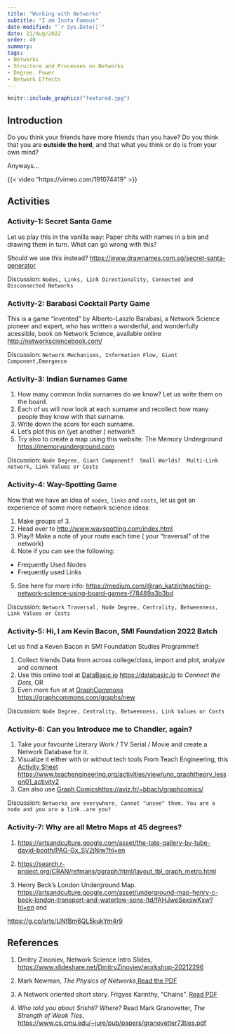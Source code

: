 ```yaml
---
title: "Working with Networks"
subtitle: "I am Insta Famous"
date-modified: "`r Sys.Date()`"
date: 21/Aug/2022
order: 40
summary: 
tags:
- Networks
- Structure and Processes on Networks
- Degree, Power
- Network Effects
---
```


```r
knitr::include_graphics("featured.jpg")
```


## Introduction

Do you think your friends have more friends than you have? 
Do you think that you are **outside the herd**, and that what you think or do is from your own mind?

Anyways...


{{< video "https://vimeo.com/191074419" >}}


## Activities


### Activity-1: Secret Santa Game

Let us play this in the vanilla way: Paper chits with names in a bin and drawing them in turn.
What can go wrong with this?

Should we use this instead? <https://www.drawnames.com.sg/secret-santa-generator>

Discussion: `Nodes, Links, Link Directionality, Connected and Disconnected Networks`


### Activity-2: Barabasi Cocktail Party Game

This is a game "invented" by Alberto-Laszlo Barabasi, a Network Science pioneer and expert, who has written a wonderful, and wonderfully acessible, book on Network Science, available online <http://networksciencebook.com/> 

Discussion: `Network Mechanisms, Information Flow, Giant Component,Emergence` 

### Activity-3: Indian Surnames Game

1. How many common India surnames do we know? Let us write them on the board.
1. Each of us will now look at each surname and recollect how many people they know with that surname. 
1. Write down the score for each surname.
1. Let's plot this on (yet another ) network!!
1. Try also to create a map using this website: The Memory Underground <u><https://memoryunderground.com></u>

Discussion: `Node Degree, Giant Component?  Small Worlds?  Multi-Link network, Link Values or Costs`

### Activity-4: Way-Spotting Game

Now that we have an idea of `nodes`, `links` and `costs`, let us get an experience of some more network science ideas:

1. Make groups of 3.
1. Head over to <http://www.wayspotting.com/index.html>
1. Play!! Make a note of your route each time ( your "traversal" of the network)
1. Note if you can see the following:  
  - Frequently Used Nodes
  - Frequently used Links  
5. See here for more info: <https://medium.com/@ran_katzir/teaching-network-science-using-board-games-f78489a3b3bd> 

Discussion: `Network Traversal, Node Degree, Centrality, Betweenness, Link Values or Costs`

### Activity-5: Hi, I am Kevin Bacon, SMI Foundation 2022 Batch

Let us find a Keven Bacon in SMI Foundation Studies Programme!!

1. Collect friends Data from across college/class, import and plot, analyze and comment
1. Use this online tool at [DataBasic.io](https://databasic.io) <https://databasic.io> to *Connect the Dots*, OR
1. Even more fun at at [GraphCommons](https://graphcommons.com/graphs/new) <https://graphcommons.com/graphs/new>

Discussion:  `Node Degree, Centrality, Betweenness, Link Values or Costs` 

### Activity-6: Can you Introduce me to Chandler, again?

1. Take your favourite Literary Work / TV Serial / Movie and create a Network Database for it.
1. Visualize it either with or without tech tools From Teach Engineering, this [Activity Sheet](https://www.teachengineering.org/activities/view/uno_graphtheory_lesson01_activity2) <https://www.teachengineering.org/activities/view/uno_graphtheory_lesson01_activity2>
1. Can also use [Graph Comics](https://aviz.fr/~bbach/graphcomics/)<https://aviz.fr/~bbach/graphcomics/>


Discussion: `Networks are everywhere, Cannot "unsee" them, You are a node and you are a link..are you?`

### Activity-7: Why are all Metro Maps at 45 degrees?
1. <https://artsandculture.google.com/asset/the-tate-gallery-by-tube-david-booth/PAG-Gx_SV2jNiw?hl=en>

1. <https://search.r-project.org/CRAN/refmans/ggraph/html/layout_tbl_graph_metro.html>

1. Henry Beck's London Underground Map. <https://artsandculture.google.com/asset/underground-map-henry-c-beck-london-transport-and-waterlow-sons-ltd/fAHJweSexswKxw?hl=en> and 

<https://g.co/arts/UNfBm6QL5kukYm4r9>

## References

1. Dmitry Zinoniev, Network Science Intro Slides, <https://www.slideshare.net/DmitryZinoviev/workshop-20212296>


1. Mark Newman, *The Physics of Networks*,[Read the PDF](Mark-Newman-Physics-of-Networks.pdf)

1. A Network oriented short story. Frigyes Karinthy, "Chains".  [Read PDF](http://vadeker.net/articles/Karinthy-Chain-Links_1929.pdf)

1. *Who told you about Srishti? Where?* Read Mark Granovetter, *The Strength of Weak Ties*, <https://www.cs.cmu.edu/~jure/pub/papers/granovetter73ties.pdf>






